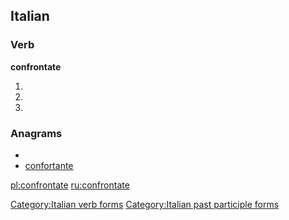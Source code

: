 ==Italian==

===Verb===
'''confrontate'''

# {{form of|[[second-person|Second-person]] [[plural]] [[present tense]]|confrontare|lang=Italian}}
# {{form of|Second-person plural [[imperative]]|confrontare|lang=Italian}}
# {{form of|[[feminine|Feminine]] plural|confrontato}}

===Anagrams===
* {{alphagram|acefnnoortt}}
* [[confortante#Italian|confortante]]

[[Category:Italian verb forms]]
[[Category:Italian past participle forms]]

[[pl:confrontate]]
[[ru:confrontate]]